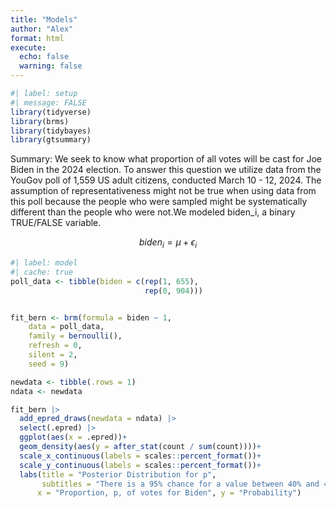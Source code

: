 ```yaml
---
title: "Models"
author: "Alex"
format: html
execute: 
  echo: false
  warning: false
---
```


```r
#| label: setup
#| message: FALSE
library(tidyverse)
library(brms)
library(tidybayes)
library(gtsummary)

```

Summary:
We seek to know what proportion of all votes will be cast for Joe Biden in the 2024 election. To answer this question we utilize data from the YouGov poll of 1,559 US adult citizens, conducted March 10 - 12, 2024. The assumption of representativeness might not be true when using data from this poll because the people who were sampled might be systematically different than the people who were not.We modeled biden_i, a binary TRUE/FALSE variable.

$$ biden_i =  \mu + \epsilon_i $$
```r
#| label: model 
#| cache: true
poll_data <- tibble(biden = c(rep(1, 655), 
                              rep(0, 904)))


fit_bern <- brm(formula = biden ~ 1,
    data = poll_data,
    family = bernoulli(),
    refresh = 0,
    silent = 2,
    seed = 9)
```

```r
newdata <- tibble(.rows = 1)
ndata <- newdata

fit_bern |> 
  add_epred_draws(newdata = ndata) |> 
  select(.epred) |>
  ggplot(aes(x = .epred))+
  geom_density(aes(y = after_stat(count / sum(count))))+
  scale_x_continuous(labels = scales::percent_format())+
  scale_y_continuous(labels = scales::percent_format())+
  labs(title = "Posterior Distribution for p",
       subtitles = "There is a 95% chance for a value between 40% and 45%",
      x = "Proportion, p, of votes for Biden", y = "Probability")
```

